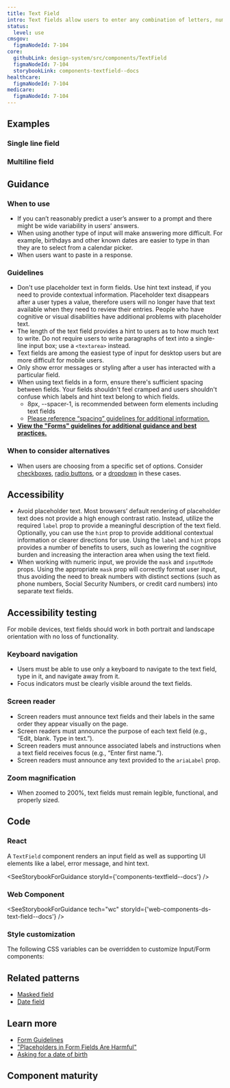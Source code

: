 ```yaml
---
title: Text Field
intro: Text fields allow users to enter any combination of letters, numbers, or symbols of their choosing (unless otherwise restricted). Text fields can span single or multiple lines.
status:
  level: use
cmsgov:
  figmaNodeId: 7-104
core:
  githubLink: design-system/src/components/TextField
  figmaNodeId: 7-104
  storybookLink: components-textfield--docs
healthcare:
  figmaNodeId: 7-104
medicare:
  figmaNodeId: 7-104
---
```


## Examples

### Single line field

<StorybookExample
  componentName="single text field"
  storyId="components-textfield--single-line-field"
/>

### Multiline field

<StorybookExample
  componentName="multi text field"
  storyId="components-textfield--multiline-field"
/>

## Guidance

### When to use

- If you can’t reasonably predict a user’s answer to a prompt and there might be wide variability in users’ answers.
- When using another type of input will make answering more difficult. For example, birthdays and other known dates are easier to type in than they are to select from a calendar picker.
- When users want to paste in a response.

### Guidelines

- Don't use placeholder text in form fields. Use hint text instead, if you need to provide contextual information. Placeholder text disappears after a user types a value, therefore users will no longer have that text available when they need to review their entries. People who have cognitive or visual disabilities have additional problems with placeholder text.
- The length of the text field provides a hint to users as to how much text to write. Do not require users to write paragraphs of text into a single-line input box; use a `<textarea>` instead.
- Text fields are among the easiest type of input for desktop users but are more difficult for mobile users.
- Only show error messages or styling after a user has interacted with a particular field.
- When using text fields in a form, ensure there's sufficient spacing between fields. Your fields shouldn't feel cramped and users shouldn't confuse which labels and hint text belong to which fields.
  - 8px, --spacer-1, is recommended between form elements including text fields
  - [Please reference “spacing” guidelines for additional information.](/foundation/spacing/)
- **[View the "Forms" guidelines for additional guidance and best practices.](/patterns/Forms/forms/)**

### When to consider alternatives

- When users are choosing from a specific set of options. Consider [checkboxes](/components/checkbox), [radio buttons](/components/radio/), or a [dropdown](/components/dropdown/) in these cases.

## Accessibility
- Avoid placeholder text. Most browsers’ default rendering of placeholder text does not provide a high enough contrast ratio. Instead, utilize the required `label` prop to provide a meaningful description of the text field. Optionally, you can use the `hint` prop to provide additional contextual information or clearer directions for use. Using the `label` and `hint` props provides a number of benefits to users, such as lowering the cognitive burden and increasing the interaction area when using the text field.
- When working with numeric input, we provide the `mask` and `inputMode` props. Using the appropriate `mask` prop will correctly format user input, thus avoiding the need to break numbers with distinct sections (such as phone numbers, Social Security Numbers, or credit card numbers) into separate text fields.

## Accessibility testing

For mobile devices, text fields should work in both portrait and landscape orientation with no loss of functionality.

### Keyboard navigation

- Users must be able to use only a keyboard to navigate to the text field, type in it, and navigate away from it.
- Focus indicators must be clearly visible around the text fields.

### Screen reader

- Screen readers must announce text fields and their labels in the same order they appear visually on the page.
- Screen readers must announce the purpose of each text field (e.g., “Edit, blank. Type in text.”).
- Screen readers must announce associated labels and instructions when a text field receives focus (e.g., “Enter first name.”).
- Screen readers must announce any text provided to the `ariaLabel` prop.

### Zoom magnification

- When zoomed to 200%, text fields must remain legible, functional, and properly sized.


## Code

### React

A `TextField` component renders an input field as well as supporting UI elements like a label, error message, and hint text.

<SeeStorybookForGuidance storyId={'components-textfield--docs'} />

### Web Component

<SeeStorybookForGuidance tech="wc" storyId={'web-components-ds-text-field--docs'} />

### Style customization

The following CSS variables can be overridden to customize Input/Form components:

<ComponentThemeOptions componentname="text-input" />

## Related patterns

- [Masked field](/components/text-field/masked-field/)
- [Date field](/components/date-field/)

## Learn more

- [Form Guidelines](/patterns/Forms/forms/)
- ["Placeholders in Form Fields Are Harmful"](https://www.nngroup.com/articles/form-design-placeholders/)
- [Asking for a date of birth](https://designnotes.blog.gov.uk/2013/12/05/asking-for-a-date-of-birth/)

## Component maturity

<MaturityChecklist
  a11yStandards={true}
  color={true}
  forcedColors={true}
  screenReaders={true}
  keyboardNavigable={true}
  storybook={true}
  responsive={true}
  spanish={null}
  completeUiKit={false}
  responsiveUiKit={false}
  tokensInCode={true}
  tokensInSketch={true}
/>
